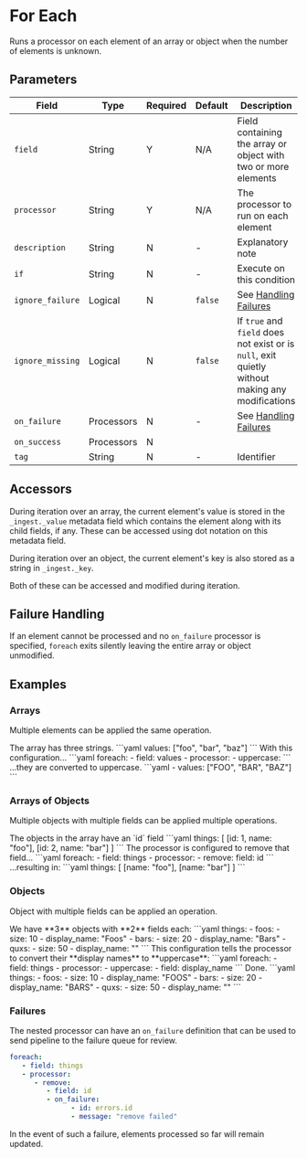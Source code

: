 # For Each

<Synopsis>
Runs a processor on each element of an array or object when the number of elements is unknown.
</Synopsis>

## Parameters

|Field|Type|Required|Default|Description|
|---|---|---|---|---|
|`field`|String|Y|N/A|Field containing the array or object with two or more elements|
|`processor`|String|Y|N/A|The processor to run on each element|
|`description`|String|N|-|Explanatory note|
|`if`|String|N|-|Execute on this condition|
|`ignore_failure`|Logical|N|`false`|See [Handling Failures](../handling-failures.mdx)|
|`ignore_missing`|Logical|N|`false`|If `true` and `field` does not exist or is `null`, exit quietly without making any modifications|
|`on_failure`|Processors|N|-|See [Handling Failures](../handling-failures.mdx)|
|`on_success`|Processors|N|||
|`tag`|String|N|-|Identifier|

## Accessors

During iteration over an array, the current element's value is stored in the `_ingest._value` metadata field which contains the element along with its child fields, if any. These can be accessed using dot notation on this metadata field.

During iteration over an object, the current element's key is also stored as a string in `_ingest._key`.

Both of these can be accessed and modified during iteration.

## Failure Handling

If an element cannot be processed and no `on_failure` processor is specified, `foreach` exits silently leaving the entire array or object unmodified.

## Examples

### Arrays

Multiple elements can be applied the same operation.

<Example>
   <Description>
      The array has three strings.
   </Description>
   <SampleCode>
      ```yaml
      values: ["foo", "bar", "baz"]
      ```
   </SampleCode>
   <Description>
      With this configuration...
   </Description>
   <SampleCode>
      ```yaml
      foreach:
         - field: values
         - processor:
            - uppercase:
      ```
   </SampleCode>
   <Description>
      ...they are converted to uppercase.
   </Description>
   <SampleCode>
      ```yaml
      - values: ["FOO", "BAR", "BAZ"]
      ```
   </SampleCode>
</Example>

### Arrays of Objects

 Multiple objects with multiple fields can be applied multiple operations.

<Example lang="js">
   <Description>
      The objects in the array have an `id` field
   </Description>
   <SampleCode>
      ```yaml
      things: [
         [id: 1, name: "foo"],
         [id: 2, name: "bar"]
      ]
      ```
   </SampleCode>
   <Description>
      The processor is configured to remove that field...
   </Description>
   <SampleCode>
      ```yaml
      foreach:
         - field: things
         - processor:
            - remove:
               field: id
      ```
   </SampleCode>
   <Description>
      ...resulting in:
   </Description>
   <SampleCode>
      ```yaml
      things: [
         [name: "foo"],
         [name: "bar"]
      ]
      ```
   </SampleCode>
</Example>

### Objects

Object with multiple fields can be applied an operation.

<Example>
   <Description>
      We have **3** objects with **2** fields each:
   </Description>
   <SampleCode>
   ```yaml
   things:
      - foos:
         - size: 10
         - display_name: "Foos"
      - bars:
         - size: 20
         - display_name: "Bars"
      - quxs:
         - size: 50
         - display_name: ""
   ```
   </SampleCode>
   <Description>
      This configuration tells the processor to convert their **display names** to **uppercase**:
   </Description>
   <SampleCode>
      ```yaml
      foreach:
         - field: things
         - processor:
            - uppercase:
               - field: display_name
      ```
   </SampleCode>
   <Description>
      Done.
   </Description>
   <SampleCode>
      ```yaml
      things:
         - foos:
            - size: 10
            - display_name: "FOOS"
         - bars:
            - size: 20
            - display_name: "BARS"
         - quxs:
            - size: 50
            - display_name: ""
      ```
   </SampleCode>
</Example>

### Failures

The nested processor can have an `on_failure` definition that can be used to send pipeline to the failure queue for review.

```yaml
foreach:
   - field: things
   - processor:
      - remove:
         - field: id
         - on_failure:
               - id: errors.id
               - message: "remove failed"
```

In the event of such a failure, elements processed so far will remain updated.
